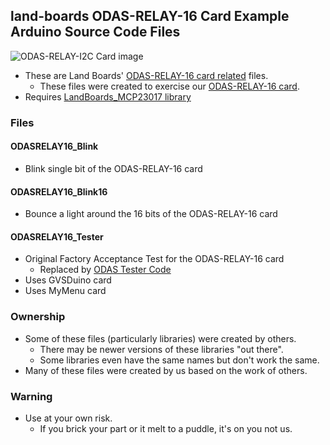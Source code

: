 == land-boards ODAS-RELAY-16 Card Example Arduino Source Code Files ==

<img src="http://land-boards.com/blwiki/images/2/28/ODAS-RELAY-16-P356-720px.JPG" alt="ODAS-RELAY-I2C Card image"></img>

* These are Land Boards' [http://land-boards.com/blwiki/index.php?title=ODAS-RELAY-16 ODAS-RELAY-16 card related] files.
** These files were created to exercise our [http://land-boards.com/blwiki/index.php?title=ODAS-RELAY-16 ODAS-RELAY-16 card].
* Requires [https://github.com/land-boards/lb-Arduino-Code/tree/master/libraries/LandBoards_MCP23017 LandBoards_MCP23017 library]

=== Files ===

==== ODASRELAY16_Blink ====

* Blink single bit of the ODAS-RELAY-16 card

==== ODASRELAY16_Blink16 ====

* Bounce a light around the 16 bits of the ODAS-RELAY-16 card

==== ODASRELAY16_Tester ====

* Original Factory Acceptance Test for the ODAS-RELAY-16 card
** Replaced by [https://github.com/douggilliland/lb-Arduino-Code/tree/master/LBCards/ODAS ODAS Tester Code]
* Uses GVSDuino card
* Uses MyMenu card

=== Ownership ===

* Some of these files (particularly libraries) were created by others.
** There may be newer versions of these libraries "out there".
** Some libraries even have the same names but don't work the same.
* Many of these files were created by us based on the work of others.

=== Warning ===

* Use at your own risk.
** If you brick your part or it melt to a puddle, it's on you not us.
